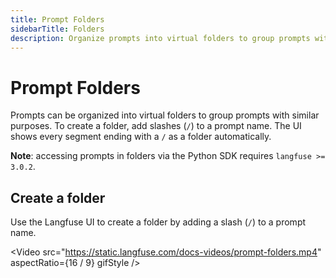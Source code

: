 ```yaml
---
title: Prompt Folders
sidebarTitle: Folders
description: Organize prompts into virtual folders to group prompts with similar purposes.
---
```


# Prompt Folders

Prompts can be organized into virtual folders to group prompts with similar purposes.
To create a folder, add slashes (`/`) to a prompt name. The UI shows every segment ending with a `/` as a folder automatically.

<Callout type="info">

**Note**: accessing prompts in folders via the Python SDK requires `langfuse >= 3.0.2`.

</Callout>

## Create a folder

Use the Langfuse UI to create a folder by adding a slash (`/`) to a prompt name.

<Video
  src="https://static.langfuse.com/docs-videos/prompt-folders.mp4"
  aspectRatio={16 / 9}
  gifStyle
/>
